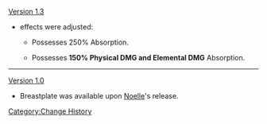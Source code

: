 [[Version 1.3]]
* {{Color|Geo Shield}} effects were adjusted:
** {{Color|Old effect:}} Possesses 250% {{Color|Geo DMG}} Absorption.
** {{Color|New effect:}} Possesses '''150% Physical DMG and Elemental DMG''' Absorption.
----
[[Version 1.0]]
*Breastplate was available upon [[Noelle]]'s release.
<noinclude>[[Category:Change History]]</noinclude>